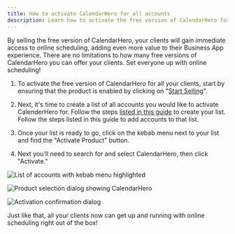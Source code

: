 ```yaml
---
title: How to activate CalendarHero for all accounts
description: Learn how to activate the free version of CalendarHero for all your client accounts
---
```


By selling the free version of CalendarHero, your clients will gain immediate access to online scheduling, adding even more value to their Business App experience. There are no limitations to how many free versions of CalendarHero you can offer your clients. Set everyone up with online scheduling!

1) To activate the free version of CalendarHero for all your clients, start by ensuring that the product is enabled by clicking on "[Start Selling](https://partners.vendasta.com/marketplace/products/MP-58G85F84DZBND7CK228578MWLD38SS4S)".

2) Next, it's time to create a list of all accounts you would like to activate CalenderHero for. Follow the steps [listed in this guide](https://support.vendasta.com/hc/en-us/articles/4406958964247) to create your list. Follow the steps listed in this guide to add accounts to that list.

3) Once your list is ready to go, click on the kebab menu next to your list and find the "Activate Product" button.


4) Next you'll need to search for and select CalendarHero, then click "Activate."

![List of accounts with kebab menu highlighted](./img/calendarhero/calendarhero-activate-list-1.png)

![Product selection dialog showing CalendarHero](./img/calendarhero/calendarhero-activate-list-2.png)

![Activation confirmation dialog](./img/calendarhero/calendarhero-activate-list-3.png)

Just like that, all your clients now can get up and running with online scheduling right out of the box!